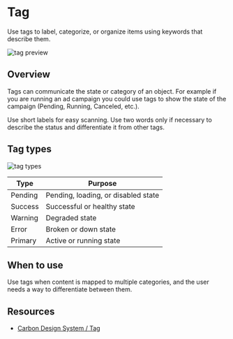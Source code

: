 
<Meta title="COMPONENTS/Tag/Usage" />

# Tag

Use tags to label, categorize, or organize items using keywords that describe them.

![tag preview](/tag/doc/assets/tag-preview.png)

## Overview
Tags can communicate the state or category of an object. For example if you are running an ad campaign you could use tags to show the state of the campaign (Pending, Running, Canceled, etc.).

Use short labels for easy scanning. Use two words only if necessary to describe the status and differentiate it from other tags.

## Tag types
![tag types](/tag/doc/assets/tag-types.png)

| Type | Purpose |
| ---- | ------- |
| Pending | Pending, loading, or disabled state |
| Success | Successful or healthy state |
| Warning | Degraded state |
| Error | Broken or down state |
| Primary | Active or running state |

## When to use
Use tags when content is mapped to multiple categories, and the user needs a way to differentiate between them.


## Resources
- <a href="https://www.carbondesignsystem.com/components/tag/usage" target="_blank">Carbon Design System / Tag</a>